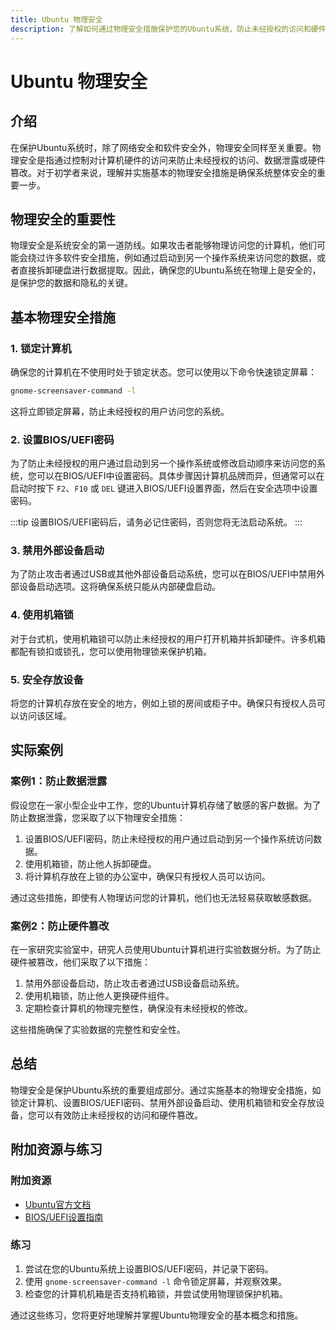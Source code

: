 ```yaml
---
title: Ubuntu 物理安全
description: 了解如何通过物理安全措施保护您的Ubuntu系统，防止未经授权的访问和硬件篡改。
---
```


# Ubuntu 物理安全

## 介绍

在保护Ubuntu系统时，除了网络安全和软件安全外，物理安全同样至关重要。物理安全是指通过控制对计算机硬件的访问来防止未经授权的访问、数据泄露或硬件篡改。对于初学者来说，理解并实施基本的物理安全措施是确保系统整体安全的重要一步。

## 物理安全的重要性

物理安全是系统安全的第一道防线。如果攻击者能够物理访问您的计算机，他们可能会绕过许多软件安全措施，例如通过启动到另一个操作系统来访问您的数据，或者直接拆卸硬盘进行数据提取。因此，确保您的Ubuntu系统在物理上是安全的，是保护您的数据和隐私的关键。

## 基本物理安全措施

### 1. 锁定计算机

确保您的计算机在不使用时处于锁定状态。您可以使用以下命令快速锁定屏幕：

```bash
gnome-screensaver-command -l
```

这将立即锁定屏幕，防止未经授权的用户访问您的系统。

### 2. 设置BIOS/UEFI密码

为了防止未经授权的用户通过启动到另一个操作系统或修改启动顺序来访问您的系统，您可以在BIOS/UEFI中设置密码。具体步骤因计算机品牌而异，但通常可以在启动时按下 `F2`、`F10` 或 `DEL` 键进入BIOS/UEFI设置界面，然后在安全选项中设置密码。

:::tip
设置BIOS/UEFI密码后，请务必记住密码，否则您将无法启动系统。
:::

### 3. 禁用外部设备启动

为了防止攻击者通过USB或其他外部设备启动系统，您可以在BIOS/UEFI中禁用外部设备启动选项。这将确保系统只能从内部硬盘启动。

### 4. 使用机箱锁

对于台式机，使用机箱锁可以防止未经授权的用户打开机箱并拆卸硬件。许多机箱都配有锁扣或锁孔，您可以使用物理锁来保护机箱。

### 5. 安全存放设备

将您的计算机存放在安全的地方，例如上锁的房间或柜子中。确保只有授权人员可以访问该区域。

## 实际案例

### 案例1：防止数据泄露

假设您在一家小型企业中工作，您的Ubuntu计算机存储了敏感的客户数据。为了防止数据泄露，您采取了以下物理安全措施：

1. 设置BIOS/UEFI密码，防止未经授权的用户通过启动到另一个操作系统访问数据。
2. 使用机箱锁，防止他人拆卸硬盘。
3. 将计算机存放在上锁的办公室中，确保只有授权人员可以访问。

通过这些措施，即使有人物理访问您的计算机，他们也无法轻易获取敏感数据。

### 案例2：防止硬件篡改

在一家研究实验室中，研究人员使用Ubuntu计算机进行实验数据分析。为了防止硬件被篡改，他们采取了以下措施：

1. 禁用外部设备启动，防止攻击者通过USB设备启动系统。
2. 使用机箱锁，防止他人更换硬件组件。
3. 定期检查计算机的物理完整性，确保没有未经授权的修改。

这些措施确保了实验数据的完整性和安全性。

## 总结

物理安全是保护Ubuntu系统的重要组成部分。通过实施基本的物理安全措施，如锁定计算机、设置BIOS/UEFI密码、禁用外部设备启动、使用机箱锁和安全存放设备，您可以有效防止未经授权的访问和硬件篡改。

## 附加资源与练习

### 附加资源

- [Ubuntu官方文档](https://ubuntu.com/documentation)
- [BIOS/UEFI设置指南](https://www.howtogeek.com/126016/how-to-access-your-bios-uefi-firmware-settings/)

### 练习

1. 尝试在您的Ubuntu系统上设置BIOS/UEFI密码，并记录下密码。
2. 使用 `gnome-screensaver-command -l` 命令锁定屏幕，并观察效果。
3. 检查您的计算机机箱是否支持机箱锁，并尝试使用物理锁保护机箱。

通过这些练习，您将更好地理解并掌握Ubuntu物理安全的基本概念和措施。